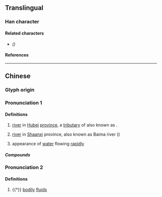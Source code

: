 {{also|浕}}
{{character info/new}}
==Translingual==

===Han character===
{{Han char|rn=85|rad=水|as=14|sn=17|four=35117|canj=ELMT|ids=⿰氵盡}}

====Related characters====
* {{l|mul|[[浕]]}} ''({{w|Simplified Chinese}})''

====References====
{{Han ref|kx=0655.310|dkj=18492|dj=1066.050|hdz=31774.030|uh=6FDC}}

----

==Chinese==
{{zh-forms|s=浕}}
{{zh-wp|zh:沙河 (漢水)}}

===Glyph origin===
{{Han etym}}

===Pronunciation 1===
{{zh-pron
|m=jìn
|c=zeon6
|mn=chīn
|mc=2+3+4
|oc=2+3+4
|ma=
|cat=pn,a
}}

====Definitions====
{{zh-hanzi}}

# {{zh-div|水}} [[river]] in [[Hubei]] [[province]], a [[tributary]] of {{w|Han River (Hubei)|Han River}} also known as {{zh-l|沙河}}. <!-- Refer 《通用規范漢字字典》 -->
# {{zh-div|水}} [[river]] in [[Shaanxi]] province, also known as Baima river ({{zh-l|白馬河}}) <!-- Refer 《通用規范漢字字典》 -->
# {{lb|zh|archaic}} appearance of [[water]] flowing [[rapidly]] {{zh-also|濜溳}}

=====Compounds=====
{{zh-der|泥濜|濜溳}}

===Pronunciation 2===
{{zh-pron
|m=jīn
|c=
|mc=1
|oc=1
|cat=n
}}

====Definitions====
{{zh-hanzi}}

# {{†}} [[bodily#Noun|bodily]] [[fluid]]s {{zh-also|津液}}